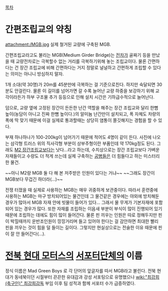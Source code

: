 [[목차]]
= 간편조립교의 약칭 =

attachment:/MGB.jpg
실제 철거된 교량에 구축된 MGB.

간편조립교라고도 불리는 MGB(Medium Girder Bridge)는 [[전차]]가 골짜기 등을 만났을 때 교량전차로는 극복할수 없는 거리를 극복하기위해 놓는 조립교이다. 물론 간편하다는 건 장간 조립교에 비해 간편하다는 거지 정말로 널널하고 간편하게 조립할 수 있다는 의미는 아니니 방심하지 말자.

1개 소대(약 30명)가 20m를 45분만에 극복하는 걸 기준으로친다. 하지만 숙달되면 30분도 안걸린다. 물론 이 길이를 넘어가면 갈 수록 늘어난 교량 하중을 보강하기 위해 교각이라든가 하부 구조물 추가 등등으로 인해 설치 시간은 기하급수적으로 늘어난다.

덤으로, 교량 옆에 고정된 장간이 든든한 난간 역할을 해주는 장간 조립교와 달리 한뼘 높이(농담이 아니고 진짜 한뼘 높이다.)의 알미늄 난간만이 설치되고, 폭 자체도 차량의 폭에 딱 맞기 때문에 이걸 실제로 통과할때는 상당히 염통이 쫄깃해지는 경험을 할 수 있다.

부재 하나하나가 100-200kg이 넘어가기 때문에 적어도 4명이 같이 든다. 사진에 나오는 삼각형 트러스 위의 직사각형 부분이 상부주형이란 부품인데 약 170kg정도 된다. 그래도 [[M2 장간조립교]]보다는 낫다...라고 하는데, 수치상으로는 장간 조립교보다 가벼운 자재들이고 수량도 더 적게 쓰는데 실제 구축하는 [[공병]]들은 더 힘들다고 하는 미스터리한 물건.

~~아니 M2랑 MGB 둘 다 해 본 저주받은 인원이 있다는 거냐~~
~~그래도 장간이 MGB보다 무겁긴 하더라(...)~~

전쟁 터졌을 때 실제로 사용하는 MGB는 매우 귀중하게 보관중이다. 따라서 훈련중에 사용하는 MGB는 마구 방치되어있는 물건인데 그 물건같은 경우에는 야외에 방치해둔 경우가 많아서 MGB 자재 안에 빗물이 들어가 있다... 그래서 물 무게가 기본자재에 포함되어 있는 경우가 많다. 또한 자재를 조립하는 이음새 부분이 부식이 많이 진행되어 있기 때문에 조립하는 데에도 힘이 많이 들어간다. 물론 핀 끼우는 인원은 따로 정해두지만 핀이 박힐때까지 운반조인원이 낑낑거리며 들고 있어야 한다는 걸 감안하면 최대한 빨리 핀을 끼우는 것이 힘을 덜 들이는 길이다. 그렇지만 현실상으로는 전술한 이유 때문에 핀이 잘 안 들어간다(...).

= [[전북 현대 모터스]]의 [[서포터]]단체의 이름 =
정식 이름은 Mad Green Boys 로 각 단어의 앞글자를 따서 MGB라고 불린다.
전북 현대가 동네북이던 시절부터 끈끈한 유대감과 강성 서포팅으로 유명했으나 [[wiki:"최강희(축구인)" 최강희]]감독 부임 이후 팀 성적과 함께 서포터 수가 급증하였다.
